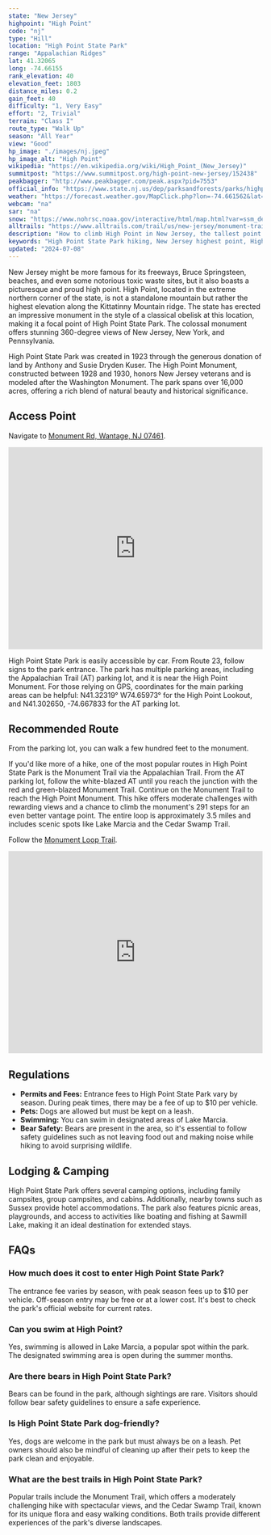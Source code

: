 ```yaml
---
state: "New Jersey"
highpoint: "High Point"
code: "nj"
type: "Hill"
location: "High Point State Park"
range: "Appalachian Ridges"
lat: 41.32065
long: -74.66155
rank_elevation: 40
elevation_feet: 1803
distance_miles: 0.2
gain_feet: 40
difficulty: "1, Very Easy"
effort: "2, Trivial"
terrain: "Class I"
route_type: "Walk Up"
season: "All Year"
view: "Good"
hp_image: "./images/nj.jpeg"
hp_image_alt: "High Point"
wikipedia: "https://en.wikipedia.org/wiki/High_Point_(New_Jersey)"
summitpost: "https://www.summitpost.org/high-point-new-jersey/152438"
peakbagger: "http://www.peakbagger.com/peak.aspx?pid=7553"
official_info: "https://www.state.nj.us/dep/parksandforests/parks/highpoint.html"
weather: "https://forecast.weather.gov/MapClick.php?lon=-74.661562&lat=41.320948"
webcam: "na"
sar: "na"
snow: "https://www.nohrsc.noaa.gov/interactive/html/map.html?var=ssm_depth&min_x=-74.7366623347074&min_y=41.2209495544434&max_x=-74.5864577824801&max_y=41.4209495544434&bgvar=dem&shdvar=shading&title=0&width=800&height=450&font=0&lbl=m&palette=0&h_o=0&metric=0&lp=0&no_header=0&snap=1&o7=1&o9=1&o11=1&o13=1"
alltrails: "https://www.alltrails.com/trail/us/new-jersey/monument-trail-loop"
description: "How to climb High Point in New Jersey, the tallest point in the state."
keywords: "High Point State Park hiking, New Jersey highest point, High Point Monument, Kittatinny Mountain ridge"
updated: "2024-07-08"
---
```


New Jersey might be more famous for its freeways, Bruce Springsteen, beaches, and even some notorious toxic waste sites, but it also boasts a picturesque and proud high point. High Point, located in the extreme northern corner of the state, is not a standalone mountain but rather the highest elevation along the Kittatinny Mountain ridge. The state has erected an impressive monument in the style of a classical obelisk at this location, making it a focal point of High Point State Park. The colossal monument offers stunning 360-degree views of New Jersey, New York, and Pennsylvania.

High Point State Park was created in 1923 through the generous donation of land by Anthony and Susie Dryden Kuser. The High Point Monument, constructed between 1928 and 1930, honors New Jersey veterans and is modeled after the Washington Monument. The park spans over 16,000 acres, offering a rich blend of natural beauty and historical significance.

## Access Point
Navigate to <a target="_blank" href="https://maps.app.goo.gl/rcVJi5AEBNPdBCXG7">Monument Rd, Wantage, NJ 07461</a>.

<iframe src="https://www.google.com/maps/embed?pb=!1m18!1m12!1m3!1d2193.5725076651574!2d-74.6624768090483!3d41.319559900242474!2m3!1f0!2f0!3f0!3m2!1i1024!2i768!4f13.1!3m3!1m2!1s0x89c3475e0f43987b%3A0x1c46e9c8bfd594a0!2sHigh%20Point%20Lookout!5e0!3m2!1sen!2sus!4v1721069278834!5m2!1sen!2sus" width="100%" height="400" style="border:0;" allowfullscreen="" loading="lazy" referrerpolicy="no-referrer-when-downgrade"></iframe>

High Point State Park is easily accessible by car. From Route 23, follow signs to the park entrance. The park has multiple parking areas, including the Appalachian Trail (AT) parking lot, and it is near the High Point Monument. For those relying on GPS, coordinates for the main parking areas can be helpful: N41.32319° W74.65973° for the High Point Lookout, and N41.302650, -74.667833 for the AT parking lot.

## Recommended Route
From the parking lot, you can walk a few hundred feet to the monument.

If you'd like more of a hike, one of the most popular routes in High Point State Park is the Monument Trail via the Appalachian Trail. From the AT parking lot, follow the white-blazed AT until you reach the junction with the red and green-blazed Monument Trail. Continue on the Monument Trail to reach the High Point Monument. This hike offers moderate challenges with rewarding views and a chance to climb the monument's 291 steps for an even better vantage point. The entire loop is approximately 3.5 miles and includes scenic spots like Lake Marcia and the Cedar Swamp Trail.

Follow the <a target="_blank" href="https://www.alltrails.com/trail/us/new-jersey/monument-trail-loop">Monument Loop Trail</a>.

<iframe class="alltrails" src="https://www.alltrails.com/widget/trail/us/new-jersey/monument-trail-loop?scrollZoom=false&elevationDiagram=false&u=i&sh=cmpl5n" width="100%" height="400" frameborder="0" scrolling="no" marginheight="0" marginwidth="0" title="AllTrails: Trail Guides and Maps for Hiking, Camping, and Running"></iframe>

## Regulations
- **Permits and Fees:** Entrance fees to High Point State Park vary by season. During peak times, there may be a fee of up to $10 per vehicle.
- **Pets:** Dogs are allowed but must be kept on a leash.
- **Swimming:** You can swim in designated areas of Lake Marcia.
- **Bear Safety:** Bears are present in the area, so it's essential to follow safety guidelines such as not leaving food out and making noise while hiking to avoid surprising wildlife.

## Lodging & Camping
High Point State Park offers several camping options, including family campsites, group campsites, and cabins. Additionally, nearby towns such as Sussex provide hotel accommodations. The park also features picnic areas, playgrounds, and access to activities like boating and fishing at Sawmill Lake, making it an ideal destination for extended stays.

## FAQs

### How much does it cost to enter High Point State Park?
The entrance fee varies by season, with peak season fees up to $10 per vehicle. Off-season entry may be free or at a lower cost. It's best to check the park's official website for current rates.

### Can you swim at High Point?
Yes, swimming is allowed in Lake Marcia, a popular spot within the park. The designated swimming area is open during the summer months.

### Are there bears in High Point State Park?
Bears can be found in the park, although sightings are rare. Visitors should follow bear safety guidelines to ensure a safe experience.

### Is High Point State Park dog-friendly?
Yes, dogs are welcome in the park but must always be on a leash. Pet owners should also be mindful of cleaning up after their pets to keep the park clean and enjoyable.

### What are the best trails in High Point State Park?
Popular trails include the Monument Trail, which offers a moderately challenging hike with spectacular views, and the Cedar Swamp Trail, known for its unique flora and easy walking conditions. Both trails provide different experiences of the park's diverse landscapes.


